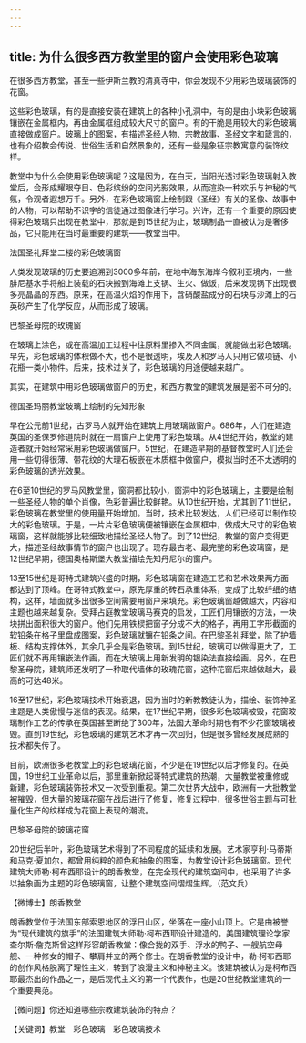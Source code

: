 ```yaml
---
---
---
```

title: 为什么很多西方教堂里的窗户会使用彩色玻璃
---




在很多西方教堂，甚至一些伊斯兰教的清真寺中，你会发现不少用彩色玻璃装饰的花窗。

这些彩色玻璃，有的是直接安装在建筑上的各种小孔洞中，有的是由小块彩色玻璃镶嵌在金属框内，再由金属框组成较大尺寸的窗户。有的干脆是用较大的彩色玻璃直接做成窗户。玻璃上的图案，有描述圣经人物、宗教故事、圣经文字和箴言的，也有介绍教会传说、世俗生活和自然景象的，还有一些是象征宗教寓意的装饰纹样。

教堂中为什么会使用彩色玻璃呢？这是因为，在白天，当阳光透过彩色玻璃射入教堂后，会形成耀眼夺目、色彩缤纷的空间光影效果，从而渲染一种欢乐与神秘的气氛，令观者遐想万千。另外，在彩色玻璃窗上绘制跟《圣经》有关的圣像、故事中的人物，可以帮助不识字的信徒通过图像进行学习。兴许，还有一个重要的原因使得彩色玻璃只出现在教堂中，那就是到15世纪为止，玻璃制品一直被认为是奢侈品，它只能用在当时最重要的建筑——教堂当中。

法国圣礼拜堂二楼的彩色玻璃窗



人类发现玻璃的历史要追溯到3000多年前，在地中海东海岸今叙利亚境内，一些腓尼基水手将船上装载的石块搬到海滩上支锅、生火、做饭，后来发现锅下出现很多亮晶晶的东西。原来，在高温火焰的作用下，含硝酸盐成分的石块与沙滩上的石英砂产生了化学反应，从而形成了玻璃。

巴黎圣母院的玫瑰窗



在玻璃上涂色，或在高温加工过程中往原料里掺入不同金属，就能做出彩色玻璃。早先，彩色玻璃的体积做不大，也不是很透明，埃及人和罗马人只用它做项链、小花瓶一类小物件。后来，技术过关了，彩色玻璃的用途便越来越广。

其实，在建筑中用彩色玻璃做窗户的历史，和西方教堂的建筑发展是密不可分的。

德国圣玛丽教堂玻璃上绘制的先知形象



早在公元前1世纪，古罗马人就开始在建筑上用玻璃做窗户。686年，人们在建造英国的圣保罗修道院时就在一扇窗户上使用了彩色玻璃。从4世纪开始，教堂的建造者就开始经常采用彩色玻璃做窗户。5世纪，在建造早期的基督教堂时人们还会用一些切得很薄、带花纹的大理石板嵌在木质框中做窗户，模拟当时还不太透明的彩色玻璃的透光效果。

在6至10世纪的罗马风教堂里，窗洞都比较小，窗洞中的彩色玻璃上，主要是绘制一些圣经人物的单个肖像，色彩普遍比较鲜艳。从10世纪开始，尤其到了11世纪，彩色玻璃在教堂里的使用量开始增加。当时，技术比较发达，人们已经可以制作较大的彩色玻璃。于是，一片片彩色玻璃便被镶嵌在金属框中，做成大尺寸的彩色玻璃窗，这样就能够比较细致地描绘圣经人物了。到了12世纪，教堂的窗户变得更大，描述圣经故事情节的窗户也出现了。现存最古老、最完整的彩色玻璃窗，是12世纪早期，德国奥格斯堡大教堂描绘先知丹尼尔的窗户。

13至15世纪是哥特式建筑兴盛的时期，彩色玻璃窗在建造工艺和艺术效果两方面都达到了顶峰。在哥特式教堂中，原先厚重的砖石承重体系，变成了比较纤细的结构，这样，墙面就多出很多空间需要用窗户来填充。彩色玻璃窗越做越大，内容和主题也越来越复杂。受拜占庭教堂玻璃马赛克的启发，工匠们用镶嵌的方法，一块块拼出面积很大的窗户。他们先用铁棂把窗子分成不大的格子，再用工字形截面的软铅条在格子里盘成图案，彩色玻璃就镶在铅条之间。在巴黎圣礼拜堂，除了护墙板、结构支撑体外，其余几乎全是彩色玻璃。到15世纪，玻璃可以做得更大了，工匠们就不再用镶嵌法作画，而在大玻璃上用新发明的银染法直接绘画。另外，在巴黎圣母院，建筑师还发明了一种取代墙体的玫瑰花窗，这种花窗后来越做越大，最高的可达48米。

16至17世纪，彩色玻璃技术开始衰退，因为当时的新教教徒认为，描绘、装饰神圣主题是人类傲慢与迷信的表现。结果，在17世纪早期，很多彩色玻璃被毁，花窗玻璃制作工艺的传承在英国甚至断绝了300年，法国大革命时期也有不少花窗玻璃被毁。直到19世纪，彩色玻璃的建筑艺术才再一次回归，但是很多曾经发展成熟的技术都失传了。

目前，欧洲很多老教堂上的彩色玻璃花窗，不少是在19世纪以后才修复的。在英国，19世纪工业革命以后，那里重新掀起哥特式建筑的热潮，大量教堂被重修或新建，彩色玻璃装饰技术又一次受到重视。第二次世界大战中，欧洲有一大批教堂被摧毁，但大量的玻璃花窗在战后进行了修复，修复过程中，很多世俗主题与可批量化生产的纹样成为花窗上表现的潮流。



巴黎圣母院的玻璃花窗



20世纪后半叶，彩色玻璃艺术得到了不同程度的延续和发展。艺术家亨利·马蒂斯和马克·夏加尔，都曾用纯粹的颜色和抽象的图案，为教堂设计彩色玻璃窗。现代建筑大师勒·柯布西耶设计的朗香教堂，在完全现代的建筑空间中，也采用了许多以抽象画为主题的彩色玻璃窗，让整个建筑空间熠熠生辉。（范文兵）





【微博士】朗香教堂



朗香教堂位于法国东部索恩地区的浮日山区，坐落在一座小山顶上。它是由被誉为“现代建筑的旗手”的法国建筑大师勒·柯布西耶设计建造的。美国建筑理论学家查尔斯·詹克斯曾这样形容朗香教堂：像合拢的双手、浮水的鸭子、一艘航空母舰、一种修女的帽子、攀肩并立的两个修士。在朗香教堂的设计中，勒·柯布西耶的创作风格脱离了理性主义，转到了浪漫主义和神秘主义。该建筑被认为是柯布西耶最杰出的作品之一，是后现代主义的第一个代表作，也是20世纪教堂建筑的一个重要典范。

【微问题】你还知道哪些宗教建筑装饰的特点？

【关键词】教堂　彩色玻璃　彩色玻璃技术